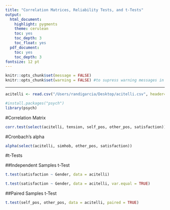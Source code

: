 ```yaml
---
title: "Correlation Matrices, Reliability Tests, and t-Tests"
output:
  html_document:
    highlight: pygments
    theme: cerulean
    toc: yes
    toc_depth: 3
    toc_float: yes
  pdf_document:
    toc: yes
    toc_depth: 3
fontsize: 12 pt
---
```

```r
knitr::opts_chunk$set(message = FALSE)
knitr::opts_chunk$set(warning = FALSE) #to supress warning messages in all output
```

***

```r
acitelli <- read.csv("/Users/randigarcia/Desktop/acitelli.csv", header=TRUE)
```

```r
#install.packages("psych")
library(psych)
```

#Correlation Matrix

```r
corr.test(select(acitelli, tension, self_pos, other_pos, satisfaction))
```

#Cronbach's alpha

```r
alpha(select(acitelli, simhob, other_pos, satisfaction))
```

#t-Tests

##Independent Samples t-Test

```r
t.test(satisfaction ~ Gender, data = acitelli)
```

```r
t.test(satisfaction ~ Gender, data = acitelli, var.equal = TRUE)
```

##Paired Samples t-Test

```r
t.test(self_pos, other_pos, data = acitelli, paired = TRUE)
```

